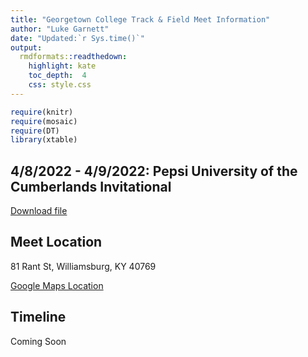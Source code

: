 ```yaml
---
title: "Georgetown College Track & Field Meet Information"
author: "Luke Garnett"
date: "Updated:`r Sys.time()`"
output:
  rmdformats::readthedown:
    highlight: kate
    toc_depth:  4
    css: style.css
---
```


```r
require(knitr)
require(mosaic)
require(DT)
library(xtable)
```



## 4/8/2022 - 4/9/2022: Pepsi University of the Cumberlands Invitational

<a href="Home_Meet_Info2022.pdf" target="_blank" class="btn btn-lg btn-outline">
    <i class="fa fa-file-pdf-o"></i>
    Download file
</a>

## Meet Location

81 Rant St, Williamsburg, KY 40769

[Google Maps Location](https://goo.gl/maps/uJFrGUBvMaZK9smv6)



## Timeline

Coming Soon